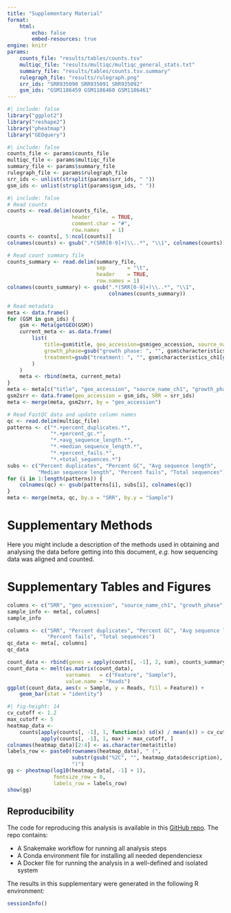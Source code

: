 ```yaml
---
title: "Supplementary Material"
format:
    html:
        echo: false
        embed-resources: true
engine: knitr
params:
    counts_file: "results/tables/counts.tsv"
    multiqc_file: "results/multiqc/multiqc_general_stats.txt"
    summary_file: "results/tables/counts.tsv.summary"
    rulegraph_file: "results/rulegraph.png"
    srr_ids: "SRR935090 SRR935091 SRR935092"
    gsm_ids: "GSM1186459 GSM1186460 GSM1186461"
---
```


```r
#| include: false
library("ggplot2")
library("reshape2")
library("pheatmap")
library("GEOquery")
```

```r
#| include: false
counts_file <- params$counts_file
multiqc_file <- params$multiqc_file
summary_file <- params$summary_file
rulegraph_file <- params$rulegraph_file
srr_ids <- unlist(strsplit(params$srr_ids, " "))
gsm_ids <- unlist(strsplit(params$gsm_ids, " "))
```

```r
#| include: false
# Read counts
counts <- read.delim(counts_file,
                     header       = TRUE,
                     comment.char = "#",
                     row.names    = 1)
counts <- counts[, 5:ncol(counts)]
colnames(counts) <- gsub(".*(SRR[0-9]+)\\..*", "\\1", colnames(counts))

# Read count summary file
counts_summary <- read.delim(summary_file,
                             sep       = "\t",
                             header    = TRUE,
                             row.names = 1)
colnames(counts_summary) <- gsub(".*(SRR[0-9]+)\\..*", "\\1",
                                 colnames(counts_summary))

# Read metadata
meta <- data.frame()
for (GSM in gsm_ids) {
    gsm <- Meta(getGEO(GSM))
    current_meta <- as.data.frame(
        list(
            title=gsm$title, geo_accession=gsm$geo_accession, source_name_ch1=gsm$source_name_ch1, 
            growth_phase=gsub("growth phase: ", "", gsm$characteristics_ch1[grep("growth phase", gsm$characteristics_ch1)]),
            treatment=gsub("treatment: ", "", gsm$characteristics_ch1[grep("treatment", gsm$characteristics_ch1)])
        )
    )
    meta <- rbind(meta, current_meta)
}
meta <- meta[c("title", "geo_accession", "source_name_ch1", "growth_phase", "treatment")]
gsm2srr <- data.frame(geo_accession = gsm_ids, SRR = srr_ids)
meta <- merge(meta, gsm2srr, by = "geo_accession")

# Read FastQC data and update column names
qc <- read.delim(multiqc_file)
patterns <- c("*.+percent_duplicates.*",
              "*.+percent_gc.*",
              "*.+avg_sequence_length.*",
              "*.+median_sequence_length.*",
              "*.+percent_fails.*",
              "*.+total_sequences.*")
subs <- c("Percent duplicates", "Percent GC", "Avg sequence length",
          "Median sequence length", "Percent fails", "Total sequences")
for (i in 1:length(patterns)) {
    colnames(qc) <- gsub(patterns[i], subs[i], colnames(qc))
}
meta <- merge(meta, qc, by.x = "SRR", by.y = "Sample")
```

# Supplementary Methods

Here you might include a description of the methods used in obtaining and
analysing the data before getting into this document, *e.g.* how sequencing data
was aligned and counted.

# Supplementary Tables and Figures

```r
columns <- c("SRR", "geo_accession", "source_name_ch1", "growth_phase", "treatment")
sample_info <- meta[, columns]
sample_info
```

```r
columns <- c("SRR", "Percent duplicates", "Percent GC", "Avg sequence length",
             "Percent fails", "Total sequences")
qc_data <- meta[, columns]
qc_data
```

```r
count_data <- rbind(genes = apply(counts[, -1], 2, sum), counts_summary)
count_data <- melt(as.matrix(count_data),
                   varnames   = c("Feature", "Sample"),
                   value.name = "Reads")
ggplot(count_data, aes(x = Sample, y = Reads, fill = Feature)) +
    geom_bar(stat = "identity")
```

```r
#| fig-height: 14
cv_cutoff <- 1.2
max_cutoff <- 5
heatmap_data <-
    counts[apply(counts[, -1], 1, function(x) sd(x) / mean(x)) > cv_cutoff &
           apply(counts[, -1], 1, max) > max_cutoff, ]
colnames(heatmap_data)[2:4] <- as.character(meta$title)
labels_row <- paste0(rownames(heatmap_data), " (",
                     substr(gsub("%2C", "", heatmap_data$description), 1, 50),
                     ")")
gg <- pheatmap(log10(heatmap_data[, -1] + 1),
               fontsize_row = 8,
               labels_row = labels_row)
show(gg)
```

## Reproducibility

The code for reproducing this analysis is available in this [GitHub repo](https://github.com/NBISweden/workshop-reproducible-research/tree/master/docker).
The repo contains:

- A Snakemake workflow for running all analysis steps
- A Conda environment file for installing all needed dependenciesx
- A Docker file for running the analysis in a well-defined and isolated system

The results in this supplementary were generated in the following R environment:

```r
sessionInfo()
```
